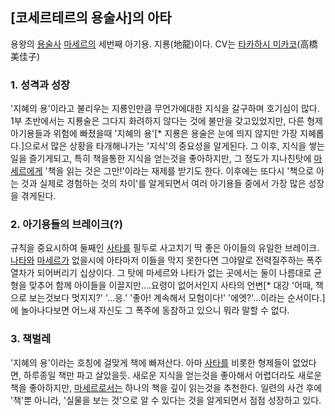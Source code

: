 == [코세르테르의 용술사]의 아타 ==
용왕의 [[용술사]] [[마세르]]의 세번째 아기용. 지룡(地龍)이다.
CV는 [[타카하시 미카코]](高橋美佳子)

=== 1. 성격과 성장 ===
'지혜의 용'이라고 불리우는 지룡인만큼 무언가에대한 지식을 갈구하며 호기심이 많다.
1부 초반에서는 지룡술은 그다지 화려하지 않다는 것에 불만을 갖고있었지만, 다른 형제 아기용들과 위험에 빠졌을때 '지혜의 용'[* 지룡은 용술은 눈에 띄지 않지만 가장 지혜롭다.]으로서 많은 상황을 타개해나가는 '지식'의 중요성을 알게된다.
그 이후, 지식을 쌓는일을 즐기게되고, 특히 책을통한 지식을 얻는것을 좋아하지만, 그 정도가 지나친탓에 [[마세르]]에게 '책을 읽는 것은 그만!'이라는 재제를 받기도 한다.
이후에는 또다시 '책으로 아는 것과 실제로 경험하는 것의 차이'를 알게되면서 여러 아기용들 중에서 가장 많은 성장을 겪게된다.


=== 2. 아기용들의 브레이크(?) ===
규칙을 중요시하여 둘째인 [[사타]]를 필두로 사고치기 딱 좋은 아이들의 유일한 브레이크. [[나타]]와 [[마세르]]가 없을시에 아타마저 이들을 막지 못한다면 그야말로 전력질주하는 폭주열차가 되어버리기 십상이다. 그 탓에 마세르와 나타가 없는 곳에서는 둘이 나름대로 균형을 맞추어 함께 아이들을 이끌지만....요령이 없어서인지 사타의 언변[* 대강 '어때, 책으로 보는것보다 멋지지?' '...응.' '좋아! 계속해서 모험이다!' '에엣?'...이라는 순서이다.]에 놀아나다보면 어느새 자신도 그 폭주에 동참하고 있으니 뭐라 말할 수 없다.


=== 3. 책벌레 ===
'지혜의 용'이라는 호칭에 걸맞게 책에 빠져산다. 아마 [[사타]]를 비롯한 형제들이 없었다면, 하루종일 책만 파고 살았을듯. 새로운 지식을 얻는것을 좋아해서 어렵더라도 새로운 책을 좋아하지만, [[마세르]]로서는 하나의 책을 깊이 읽는것을 추천한다.
일련의 사건 후에 '책'뿐 아니라, '실물을 보는 것'으로 알 수 있다는 것을 알게되면서 점점 성장하고 있다.
